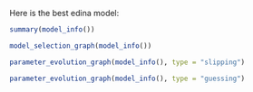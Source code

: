 Here is the best edina model:

```r
summary(model_info())
```

```r
model_selection_graph(model_info())
```

```r
parameter_evolution_graph(model_info(), type = "slipping")
```

```r
parameter_evolution_graph(model_info(), type = "guessing")
```

